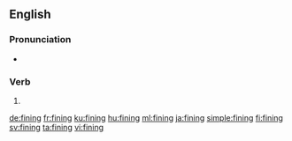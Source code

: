 ==English==

===Pronunciation===
* {{IPA|/ˈfaɪnɪŋ/|lang=en}}

===Verb===
{{head|en|present participle}}

# {{present participle of|fine|lang=en|nocat=1}}

[[de:fining]]
[[fr:fining]]
[[ku:fining]]
[[hu:fining]]
[[ml:fining]]
[[ja:fining]]
[[simple:fining]]
[[fi:fining]]
[[sv:fining]]
[[ta:fining]]
[[vi:fining]]